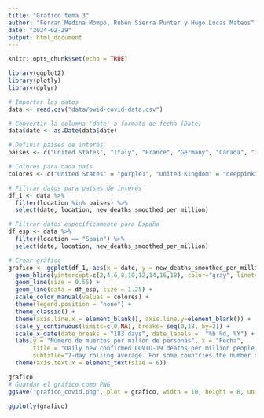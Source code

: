 ```yaml
---
title: "Grafico tema 3"
author: "Ferran Medina Mompó, Rubén Sierra Punter y Hugo Lucas Mateos"
date: "2024-02-29"
output: html_document
---
```


```r
knitr::opts_chunk$set(echo = TRUE)
```



```r
library(ggplot2)
library(plotly)
library(dplyr)

# Importar los datos
data <- read.csv("data/owid-covid-data.csv")

# Convertir la columna 'date' a formato de fecha (Date)
data$date <- as.Date(data$date)

# Definir países de interés
paises <- c("United States", "Italy", "France", "Germany", "Canada", "Japan", "United Kingdom", "Spain")

# Colores para cada país
colores <- c("United States" = "purple1", "United Kingdom" = "deeppink", "Japan" = "azure4", "Canada" = "darkred", "Italy" = "darkturquoise", "Germany" = "chartreuse4", "France" = "orange4", "Spain" = "red")

# Filtrar datos para países de interés
df_1 <- data %>%
  filter(location %in% paises) %>%
  select(date, location, new_deaths_smoothed_per_million)

# Filtrar datos específicamente para España
df_esp <- data %>%
  filter(location == "Spain") %>%
  select(date, location, new_deaths_smoothed_per_million)

# Crear gráfico
grafico <- ggplot(df_1, aes(x = date, y = new_deaths_smoothed_per_million, color = location)) +
  geom_hline(yintercept=c(2,4,6,8,10,12,14,16,18), color="gray", linetype="dotted") +
  geom_line(size = 0.55) +
  geom_line(data = df_esp, size = 1.25) +
  scale_color_manual(values = colores) +
  theme(legend.position = "none") +
  theme_classic() +
  theme(axis.line.x = element_blank(), axis.line.y=element_blank()) +
  scale_y_continuous(limits=c(0,NA), breaks= seq(0,18, by=2)) +
  scale_x_date(date_breaks = "183 days", date_labels =  "%b %d, %Y") +
  labs(y = "Número de muertes por millón de personas", x = "Fecha", 
       title = "Daily new confirmed COVID-19 deaths per million people (Grupo R)",
       subtitle="7-day rolling average. For some countries the number of confirmed deaths is much lower\nthan the true number of deaths. This is because of limited  testing and challenges in\nthe attribution of the cause of death.") +
  theme(axis.text.x = element_text(size = 6))

grafico
# Guardar el gráfico como PNG
ggsave("grafico_covid.png", plot = grafico, width = 10, height = 8, units = "in")

ggplotly(grafico)

```
